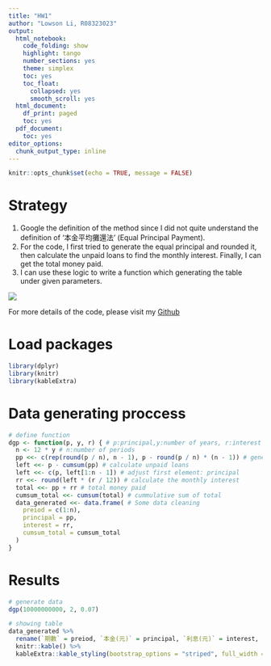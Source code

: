 ```yaml
---
title: "HW1"
author: "Lowson Li, R08323023"
output:
  html_notebook:
    code_folding: show
    highlight: tango
    number_sections: yes
    theme: simplex
    toc: yes
    toc_float:
      collapsed: yes
      smooth_scroll: yes
  html_document:
    df_print: paged
    toc: yes
  pdf_document:
    toc: yes
editor_options:
  chunk_output_type: inline
---
```


```r
knitr::opts_chunk$set(echo = TRUE, message = FALSE)
```
# Strategy
1. Google the definition of the method since I did not quite understand the definition of  '本金平均攤還法' (Equal Principal Payment).
2. For the code, I first tried to generate the equal principal and rounded it, then calculate the unpaid loans to find the monthly interest. Finally, I can get the total money paid.
3. I can use these logic to write a function which generating the table under given parameters.

![](https://i.imgur.com/gB1z0C1.png)

For more details of the code, please visit my [Github](https://github.com/isthatlowsonli/Financial_Engineering)

# Load packages
```r
library(dplyr)
library(knitr)
library(kableExtra)
```

# Data generating proccess
```r
# define function
dgp <- function(p, y, r) { # p:principal,y:number of years, r:interest rate
  n <- 12 * y # n:number of periods
  pp <<- c(rep(round(p / n), n - 1), p - round(p / n) * (n - 1)) # generate divided principal
  left <<- p - cumsum(pp) # calculate unpaid loans
  left <<- c(p, left[1:n - 1]) # adjust first element: principal
  rr <<- round(left * (r / 12)) # calculate the monthly interest
  total <<- pp + rr # total money paid
  cumsum_total <<- cumsum(total) # cummulative sum of total
  data_generated <<- data.frame( # Some data cleaning
    preiod = c(1:n),
    principal = pp,
    interest = rr,
    cumsum_total = cumsum_total
  )
}
```
# Results
```r
# generate data 
dgp(10000000000, 2, 0.07)
```
```r
# showing table
data_generated %>%
  rename(`期數` = preiod, `本金(元)` = principal, `利息(元)` = interest, `本金利息累計(元)` = cumsum_total) %>%
  knitr::kable() %>%
  kableExtra::kable_styling(bootstrap_options = "striped", full_width = F)
```


